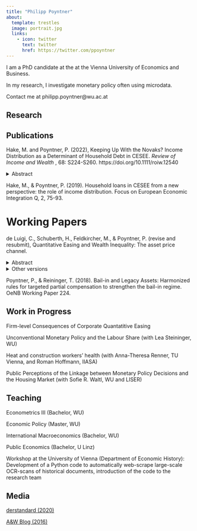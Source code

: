 ```yaml
---
title: "Philipp Poyntner"
about:
  template: trestles
  image: portrait.jpg
  links:
    - icon: twitter
      text: twitter
      href: https://twitter.com/ppoyntner
---
```


I am a PhD candidate at the at the Vienna University of Economics and Business.

In my research, I investigate monetary policy often using microdata.

Contact me at philipp.poyntner\@wu.ac.at

## Research

## Publications
<p> Hake, M. and Poyntner, P. (2022), Keeping Up With the Novaks? Income Distribution as a Determinant of Household Debt in CESEE.  <em> Review of Income and Wealth </em>, 68: S224-S260.  https://doi.org/10.1111/roiw.12540 </p>

<details>

<summary>Abstract</summary>
<p style="font-size:12px">
This paper constitutes an initial attempt to shed light on the role of income distribution for household debt in Central, Eastern, and Southeastern Europe (CESEE). Using household-level data from the OeNB's Euro Survey for the period 2008--2018, we address the question whether interpersonal comparisons ("Keeping up with the Novaks") are associated with the probability of having a loan and planning to take out a loan. Applying multilevel probit modeling to consider the hierarchical structure of the data, our results support the notion that higher income inequality is negatively correlated with the probability of having a loan at the bottom of the distribution, and positively at the top. We show this impact for almost all components of household debt, but evidence is strongest for mortgage and foreign currency loans. Loan plans are associated with income inequality at the very top of the income distribution.
</p>
</details>

Hake, M., & Poyntner, P. (2019). Household loans in CESEE from a new perspective: the role of income distribution. Focus on European Economic Integration Q, 2, 75-93.

# Working Papers

de Luigi, C., Schuberth, H., Feldkircher, M., & Poyntner, P.  (revise and resubmit), Quantitative Easing and Wealth Inequality: The asset price channel.

<details>
<summary>Abstract</summary>
<p style="font-size:12px">
We assess the impact of the ECB’s unconventional monetary policy, specifically of quantitative easing (QE), on the distribution of household wealth in nine euro area countries. For this purpose, we estimate the effects of a QE shock on housing and risky financial asset prices by means of local projections. We then use these estimates to carry out micro-simulations based on data from the Household Finance and Consumption Survey (HFCS). For the majority of the countries under review, expansionary QE via asset prices leads to net wealth inequality increases when measured using wealth indicators that are sensitive to changes at the tails of the wealth distribution. This finding contrasts with results based on the Gini coefficient which point to an equalizing impact of QE. One-third of the households in our sample holds neither housing nor financial wealth and is thus not directly affected by QE measures through the asset prices channel.
</p>
</details> 
<details>
<summary>Other versions</summary>
<p style="font-size:12px">
<a href="https://research.wu.ac.at/en/publications/effects-of-the-ecbs-unconventional-monetary-policy-on-real-and-fi-9">WU Department of Economics Working Paper Series</a>
</p>
</details> 

Poyntner, P., & Reininger, T. (2018). Bail-in and Legacy Assets: Harmonized rules for targeted partial compensation to strengthen the bail-in regime. OeNB Working Paper 224.

## Work in Progress

Firm-level Consequences of Corporate Quantatitive Easing

Unconventional Monetary Policy and the Labour Share (with Lea Steininger, WU)

Heat and construction workers’ health (with Anna-Theresa Renner, TU Vienna, and Roman Hoffmann, IIASA)

Public Perceptions of the Linkage between Monetary Policy Decisions and the Housing Market (with Sofie R. Waltl, WU and LISER)

## Teaching
Econometrics III (Bachelor, WU)

Economic Policy (Master, WU)

International Macroeconomics (Bachelor, WU)

Public Economics (Bachelor, U Linz)

Workshop at the University of Vienna (Department of Economic History): Development of a Python
code to automatically web-scrape large-scale OCR-scans of historical documents, introduction of the code to the research team

## Media

<a href="https://www.derstandard.at/story/2000116564434/ist-die-ezb-ein-umgekehrter-robin-hood">derstandard (2020)</a>

<a href="https://awblog.at/arbeitszeitverkuerzung-als-beschaeftigungsmotor/"> A\&W Blog (2016)</a>


